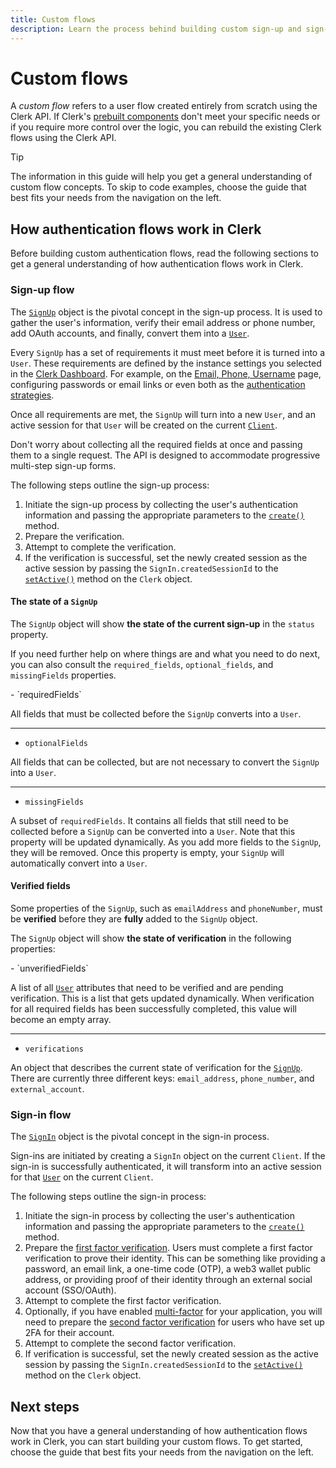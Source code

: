 ```yaml
---
title: Custom flows
description: Learn the process behind building custom sign-up and sign-in flows with Clerk.
---
```


# Custom flows

A _custom flow_ refers to a user flow created entirely from scratch using the Clerk API. If Clerk's [prebuilt components](/docs/components/overview) don't meet your specific needs or if you require more control over the logic, you can rebuild the existing Clerk flows using the Clerk API.

> [!TIP]
> The information in this guide will help you get a general understanding of custom flow concepts. To skip to code examples, choose the guide that best fits your needs from the navigation on the left.

## How authentication flows work in Clerk

Before building custom authentication flows, read the following sections to get a general understanding of how authentication flows work in Clerk.

### Sign-up flow

The [`SignUp`](/docs/references/javascript/sign-up/sign-up) object is the pivotal concept in the sign-up process. It is used to gather the user's information, verify their email address or phone number, add OAuth accounts, and finally, convert them into a [`User`](/docs/references/javascript/user/user).

Every `SignUp` has a set of requirements it must meet before it is turned into a `User`. These requirements are defined by the instance settings you selected in the [Clerk Dashboard](https://dashboard.clerk.com/). For example, on the [Email, Phone, Username](https://dashboard.clerk.com/last-active?path=user-authentication/email-phone-username) page, configuring passwords or email links or even both as the [authentication strategies](/docs/authentication/configuration/sign-up-sign-in-options#authentication-strategies).

Once all requirements are met, the `SignUp` will turn into a new `User`, and an active session for that `User` will be created on the current [`Client`](/docs/references/javascript/client).

Don't worry about collecting all the required fields at once and passing them to a single request. The API is designed to accommodate progressive multi-step sign-up forms.

The following steps outline the sign-up process:

1. Initiate the sign-up process by collecting the user's authentication information and passing the appropriate parameters to the [`create()`](/docs/references/javascript/sign-in/sign-in#create) method.
1. Prepare the verification.
1. Attempt to complete the verification.
1. If the verification is successful, set the newly created session as the active session by passing the `SignIn.createdSessionId` to the [`setActive()`](/docs/references/javascript/clerk/session-methods#set-active) method on the `Clerk` object.

#### The state of a `SignUp`

The `SignUp` object will show **the state of the current sign-up** in the `status` property.

If you need further help on where things are and what you need to do next, you can also consult the `required_fields`, `optional_fields`, and `missingFields` properties.

<Properties>
  - `requiredFields`

  All fields that must be collected before the `SignUp` converts into a `User`.

  ---

  - `optionalFields`

  All fields that can be collected, but are not necessary to convert the `SignUp` into a `User`.

  ---

  - `missingFields`

  A subset of `requiredFields`. It contains all fields that still need to be collected before a `SignUp` can be converted into a `User`. Note that this property will be updated dynamically. As you add more fields to the `SignUp`, they will be removed. Once this property is empty, your `SignUp` will automatically convert into a `User`.
</Properties>

#### Verified fields

Some properties of the `SignUp`, such as `emailAddress` and `phoneNumber`, must be **verified** before they are **fully** added to the `SignUp` object.

The `SignUp` object will show **the state of verification** in the following properties:

<Properties>
  - `unverifiedFields`

  A list of all [`User`](/docs/references/javascript/user/user) attributes that need to be verified and are pending verification. This is a list that gets updated dynamically. When verification for all required fields has been successfully completed, this value will become an empty array.

  ---

  - `verifications`

  An object that describes the current state of verification for the [`SignUp`](/docs/references/javascript/sign-in/sign-in). There are currently three different keys: `email_address`, `phone_number`, and `external_account`.
</Properties>

### Sign-in flow

The [`SignIn`](/docs/references/javascript/sign-in/sign-in) object is the pivotal concept in the sign-in process.

Sign-ins are initiated by creating a `SignIn` object on the current `Client`. If the sign-in is successfully authenticated, it will transform into an active session for that [`User`](/docs/references/javascript/user/user) on the current `Client`.

The following steps outline the sign-in process:

1. Initiate the sign-in process by collecting the user's authentication information and passing the appropriate parameters to the [`create()`](/docs/references/javascript/sign-in/sign-in#create) method.
1. Prepare the [first factor verification](/docs/references/javascript/sign-in/sign-in#first-factor). Users must complete a first factor verification to prove their identity. This can be something like providing a password, an email link, a one-time code (OTP), a web3 wallet public address, or providing proof of their identity through an external social account (SSO/OAuth).
1. Attempt to complete the first factor verification.
1. Optionally, if you have enabled [multi-factor](/docs/authentication/configuration/sign-up-sign-in-options) for your application, you will need to prepare the [second factor verification](/docs/references/javascript/sign-in/sign-in#second-factor) for users who have set up 2FA for their account.
1. Attempt to complete the second factor verification.
1. If verification is successful, set the newly created session as the active session by passing the `SignIn.createdSessionId` to the [`setActive()`](/docs/references/javascript/clerk/session-methods#set-active) method on the `Clerk` object.

## Next steps

Now that you have a general understanding of how authentication flows work in Clerk, you can start building your custom flows. To get started, choose the guide that best fits your needs from the navigation on the left.
